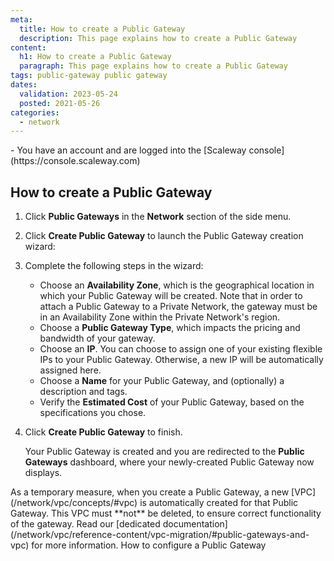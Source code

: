 ```yaml
---
meta:
  title: How to create a Public Gateway
  description: This page explains how to create a Public Gateway
content:
  h1: How to create a Public Gateway
  paragraph: This page explains how to create a Public Gateway
tags: public-gateway public gateway
dates:
  validation: 2023-05-24
  posted: 2021-05-26
categories:
  - network
---
```


<Macro id="network-public-gateways" />

<Macro id="iam-requirements" />

<Message type="requirement">
  - You have an account and are logged into the [Scaleway console](https://console.scaleway.com)
</Message>

## How to create a Public Gateway

1. Click **Public Gateways** in the **Network** section of the side menu.
2. Click **Create Public Gateway** to launch the Public Gateway creation wizard:
3. Complete the following steps in the wizard: 
    - Choose an **Availability Zone**, which is the geographical location in which your Public Gateway will be created. Note that in order to attach a Public Gateway to a Private Network, the gateway must be in an Availability Zone within the Private Network's region.
    - Choose a **Public Gateway Type**, which impacts the pricing and bandwidth of your gateway.
    - Choose an **IP**. You can choose to assign one of your existing flexible IPs to your Public Gateway. Otherwise, a new IP will be automatically assigned here. 
    - Choose a **Name** for your Public Gateway, and (optionally) a description and tags.
    - Verify the **Estimated Cost** of your Public Gateway, based on the specifications you chose.
4. Click **Create Public Gateway** to finish. 

    Your Public Gateway is created and you are redirected to the **Public Gateways** dashboard, where your newly-created Public Gateway now displays.

<Message type="note">
As a temporary measure, when you create a Public Gateway, a new [VPC](/network/vpc/concepts/#vpc) is automatically created for that Public Gateway. This VPC must **not** be deleted, to ensure correct functionality of the gateway. Read our [dedicated documentation](/network/vpc/reference-content/vpc-migration/#public-gateways-and-vpc) for more information.
</Message>


<Navigation title="See Also">
  <NextButton to="/network/public-gateways/how-to/configure-a-public-gateway/">How to configure a Public Gateway</NextButton>
</Navigation>
